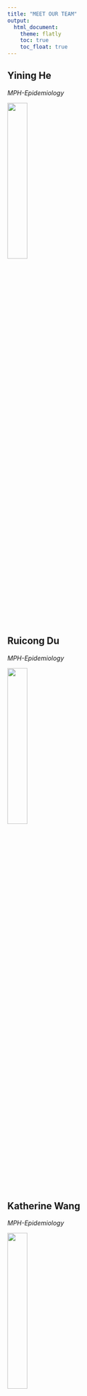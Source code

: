 ```yaml
---
title: "MEET OUR TEAM"
output: 
  html_document:
    theme: flatly
    toc: true
    toc_float: true
---
```

## **Yining He**

*MPH-Epidemiology*

<img src="ourphoto/yining.jpg" style="width:30%;">




## **Ruicong Du**

*MPH-Epidemiology*

<img src="ourphoto/tim.jpg" style="width:30%;">




## **Katherine Wang**

*MPH-Epidemiology*

<img src="ourphoto/katherine.jpg" style="width:30%;">




## **Qianxuan Huang**

*MPH-Biostatistics*

<img src="ourphoto/qianxuan.jpg" style="width:30%;">




## **Wentao Zhou**

*MS-Environmental Health Science*

<img src="ourphoto/wentao.jpg" style="width:30%;">

Go [Home](index.html)